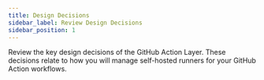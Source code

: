```yaml
---
title: Design Decisions
sidebar_label: Review Design Decisions
sidebar_position: 1
---
```


<Intro>
Review the key design decisions of the GitHub Action Layer. These decisions relate to how you will manage self-hosted runners for your GitHub Action workflows.
</Intro>

<DocCardList/>
